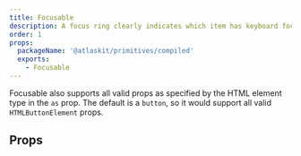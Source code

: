 ```yaml
---
title: Focusable
description: A focus ring clearly indicates which item has keyboard focus.
order: 1
props:
  packageName: '@atlaskit/primitives/compiled'
  exports:
    - Focusable
---
```



<CodeDocsHeader
	name="@atlaskit/primitives"
	repository="https://bitbucket.org/atlassian/atlassian-frontend-mirror"
	directoryName="primitives"
/>

Focusable also supports all valid props as specified by the HTML element type in the `as` prop. The
default is a `button`, so it would support all valid `HTMLButtonElement` props.

## Props

<TSMorphProps exportName="Focusable" packageName="@atlaskit/primitives/compiled" />
